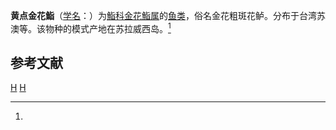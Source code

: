 {{Speciesbox
| taxon = Holanthias chrysostictus
| binomial_authority = ([[阿尔伯特·甘瑟|Günther]], 1871)<ref name='id7140'>{{cite web| url =http://www.bioinfo.cn/db05/BjdwSpecies.php?action=view&id=7140| title =黄点金花鮨| work =《中国动物物种编目数据库》| publisher =中国科学院微生物研究所| author =中国科学院动物研究所| accessdate =2009-04-16| deadurl =yes| archiveurl =https://web.archive.org/web/20160305025600/http://www.bioinfo.cn/db05/BjdwSpecies.php?action=view&id=7140| archivedate =2016-03-05}}</ref>
}}

'''黄点金花鮨'''（[[学名|学名]]：{{lang|la|''Holanthias chrysostictus''}}）为[[鮨科|鮨科]][[金花鮨属|金花鮨属]]的[[鱼类|鱼类]]，俗名金花粗斑花鲈。分布于台湾苏澳等。该物种的模式产地在苏拉威西岛。<ref name='id7140'/>

== 参考文献 ==
{{reflist}}

{{taxonbar}}
[[Category:_1871年描述的鱼类|H]]
[[Category:金花鮨属|H]]